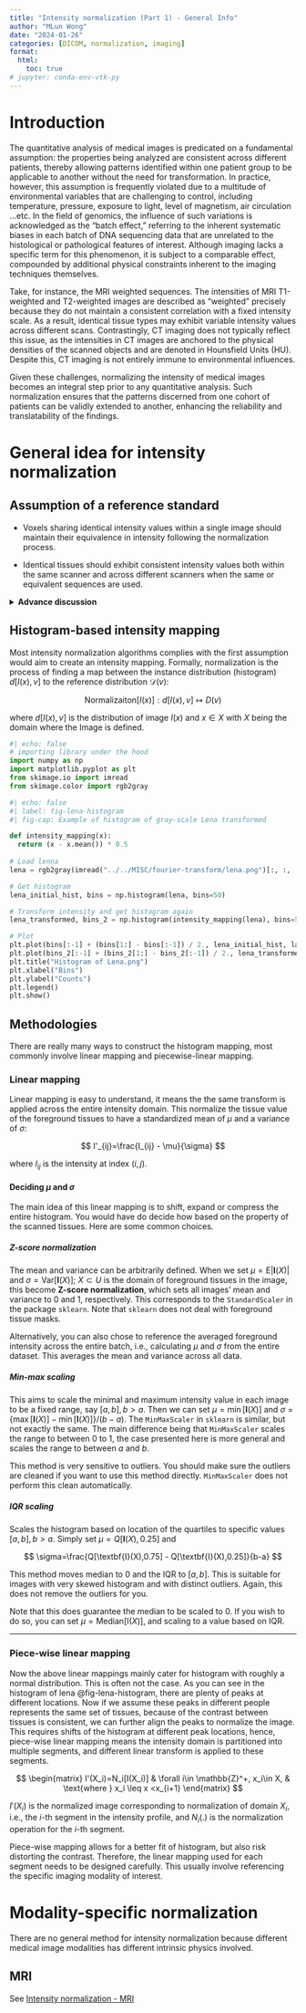 ```yaml
---
title: "Intensity normalization (Part 1) - General Info"
author: "MLun Wong"
date: "2024-01-26"
categories: [DICOM, normalization, imaging]
format:
  html:
    toc: true
# jupyter: conda-env-vtk-py
---
```


# Introduction

The quantitative analysis of medical images is predicated on a fundamental assumption: the properties being analyzed are consistent across different patients, thereby allowing patterns identified within one patient group to be applicable to another without the need for transformation. In practice, however, this assumption is frequently violated due to a multitude of environmental variables that are challenging to control, including temperature, pressure, exposure to light, level of magnetism, air circulation ...etc. In the field of genomics, the influence of such variations is acknowledged as the "batch effect," referring to the inherent systematic biases in each batch of DNA sequencing data that are unrelated to the histological or pathological features of interest. Although imaging lacks a specific term for this phenomenon, it is subject to a comparable effect, compounded by additional physical constraints inherent to the imaging techniques themselves.

Take, for instance, the MRI weighted sequences. The intensities of MRI T1-weighted and T2-weighted images are described as "weighted" precisely because they do not maintain a consistent correlation with a fixed intensity scale. As a result, identical tissue types may exhibit variable intensity values across different scans. Contrastingly, CT imaging does not typically reflect this issue, as the intensities in CT images are anchored to the physical densities of the scanned objects and are denoted in Hounsfield Units (HU). Despite this, CT imaging is not entirely immune to environmental influences.

Given these challenges, normalizing the intensity of medical images becomes an integral step prior to any quantitative analysis. Such normalization ensures that the patterns discerned from one cohort of patients can be validly extended to another, enhancing the reliability and translatability of the findings.

# General idea for intensity normalization

## Assumption of a reference standard

-   Voxels sharing identical intensity values within a single image should maintain their equivalence in intensity following the normalization process.

-   Identical tissues should exhibit consistent intensity values both within the same scanner and across different scanners when the same or equivalent sequences are used.

```{=html}
<details> <summary><b>Advance discussion</b></summary>
```
::: callout-tip
We mentioned we think that the same type of tissue should show up with the same value in MRI scans, but people are different, and so is their tissue. Some tissues, like brain tissue, don't vary much between people, so brain scan values are pretty consistent and well-adjusted in neuroscience studies. But for other tissues, like tumors, each one is unique. We can't assume they're all the same. We don't have a solid reference to confirm if our assumptions about tissue values are right or wrong. What matters most is if adjusting these values helps us better understand and measure the features we see in scans. So, it's important to be flexible with these assumptions.
:::

</details>

## Histogram-based intensity mapping

Most intensity normalization algorithms complies with the first assumption would aim to create an intensity mapping. Formally, normalization is the process of finding a map between the instance distribution (histogram) $d[I(x), v]$ to the reference distribution $\mathscr{D}(v)$:

$$
\text{Normalizaiton}[I(x)]: d[I(x), v]\mapsto D(v)
$$

where $d[I(x), v]$ is the distribution of image $I(x)$ and $x\in X$ with $X$ being the domain where the Image is defined.

```python
#| echo: false
# importing library under the hood
import numpy as np
import matplotlib.pyplot as plt
from skimage.io import imread
from skimage.color import rgb2gray

```

```python
#| echo: false
#| label: fig-lena-histogram
#| fig-cap: Example of histogram of gray-scale Lena transformed

def intensity_mapping(x):
  return (x - x.mean()) * 0.5
  
# Load lenna
lena = rgb2gray(imread("../../MISC/fourier-transform/lena.png")[:, :, :3])

# Get histogram
lena_initial_hist, bins = np.histogram(lena, bins=50)

# Transform intensity and get histogram again
lena_transformed, bins_2 = np.histogram(intensity_mapping(lena), bins=50)

# Plot
plt.plot(bins[:-1] + (bins[1:] - bins[:-1]) / 2., lena_initial_hist, label="Original")
plt.plot(bins_2[:-1] + (bins_2[1:] - bins_2[:-1]) / 2., lena_transformed, label="Transformed")
plt.title("Histogram of Lena.png")
plt.xlabel("Bins")
plt.ylabel("Counts")
plt.legend()
plt.show()
```

## Methodologies

There are really many ways to construct the histogram mapping, most commonly involve linear mapping and piecewise-linear mapping.

### Linear mapping

Linear mapping is easy to understand, it means the the same transform is applied across the entire intensity domain. This normalize the tissue value of the foreground tissues to have a standardized mean of $\mu$ and a variance of $\sigma$:

$$
I'_{ij}=\frac{I_{ij} - \mu}{\sigma}
$$

where $I_{ij}$ is the intensity at index $(i,j)$.

#### Deciding $\mu$ and $\sigma$

The main idea of this linear mapping is to shift, expand or compress the entire histogram. You would have do decide how based on the property of the scanned tissues. Here are some common choices.

##### Z-score normalization

The mean and variance can be arbitrarily defined. When we set $\mu=\text{E}|\textbf{I}(X)|$ and $\sigma = \text{Var}[\textbf{I}(X)]$; $X\subset U$ is the domain of foreground tissues in the image, this become **Z-score normalization**, which sets all images' mean and variance to 0 and 1, respectively. This corresponds to the `StandardScaler` in the package `sklearn`. Note that `sklearn` does not deal with foreground tissue masks.

Alternatively, you can also chose to reference the averaged foreground intensity across the entire batch, i.e., calculating $\mu$ and $\sigma$ from the entire dataset. This averages the mean and variance across all data.

##### Min-max scaling

This aims to scale the minimal and maximum intensity value in each image to be a fixed range, say $[a, b],b>a$. Then we can set $\mu=\min[\textbf{I}(X)]$ and $\sigma=\{\max[\textbf{I}(X)] - \min[\textbf{I}(X)]\}/ (b -a)$. The `MinMaxScaler` in `sklearn` is similar, but not exactly the same. The main difference being that `MinMaxScaler` scales the range to between 0 to 1, the case presented here is more general and scales the range to between $a$ and $b$.

::: {.callout-caution appearance="simple"}
This method is very sensitive to outliers. You should make sure the outliers are cleaned if you want to use this method directly. `MinMaxScaler` does not perform this clean automatically.
:::

##### IQR scaling

Scales the histogram based on location of the quartiles to specific values $[a, b], b>a$. Simply set $\mu=Q[\textbf{I}(X), 0.25]$ and

$$
\sigma=\frac{Q[\textbf{I}(X),0.75] - Q[\textbf{I}(X),0.25]}{b-a}
$$

This method moves median to 0 and the IQR to $[a, b]$. This is suitable for images with very skewed histogram and with distinct outliers. Again, this does not remove the outliers for you.

Note that this does guarantee the median to be scaled to 0. If you wish to do so, you can set $\mu=\text{Median}[\text{I}(X)]$, and scaling to a value based on IQR.

------------------------------------------------------------------------

### Piece-wise linear mapping

Now the above linear mappings mainly cater for histogram with roughly a normal distribution. This is often not the case. As you can see in the histogram of lena @fig-lena-histogram, there are plenty of peaks at different locations. Now if we assume these peaks in different people represents the same set of tissues, because of the contrast between tissues is consistent, we can further align the peaks to normalize the image. This requires shifts of the histogram at different peak locations, hence, piece-wise linear mapping means the intensity domain is partitioned into multiple segments, and different linear transform is applied to these segments.

$$
\begin{matrix}
I'(X_i)=N_i[I(X_i)] & \forall i\in \mathbb{Z}^+, x_i\in X, & \text{where } x_i \leq x <x_{i+1}
\end{matrix}
$$

$I'(X_i)$ is the normalized image corresponding to normalization of domain $X_i$, i.e., the $i$-th segment in the intensity profile, and $N_i(.)$ is the normalization operation for the $i$-th segment.

Piece-wise mapping allows for a better fit of histogram, but also risk distorting the contrast. Therefore, the linear mapping used for each segment needs to be designed carefully. This usually involve referencing the specific imaging modality of interest.

# Modality-specific normalization

There are no general method for intensity normalization because different medical image modalities has different intrinsic physics involved.

## MRI

See [Intensity normalization - MRI](./02_intensity-normalization-mri.qmd)